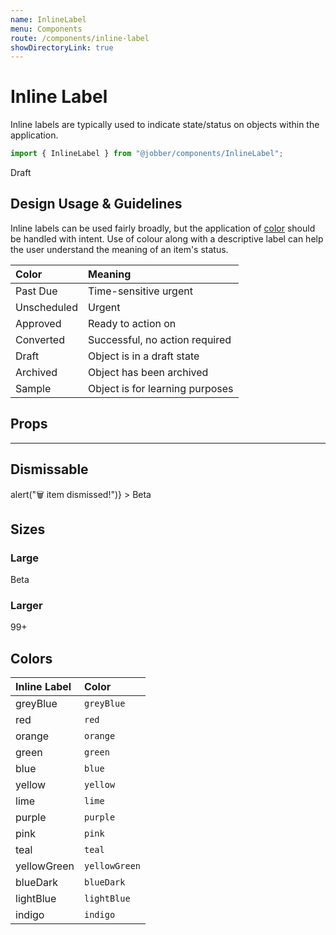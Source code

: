 ```yaml
---
name: InlineLabel
menu: Components
route: /components/inline-label
showDirectoryLink: true
---
```



# Inline Label

<ComponentStatus stage="ready" responsive="yes" accessible="yes" />

Inline labels are typically used to indicate state/status on objects within the
application.

```ts
import { InlineLabel } from "@jobber/components/InlineLabel";
```

<Playground>
  <InlineLabel>Draft</InlineLabel>
</Playground>

## Design Usage & Guidelines

Inline labels can be used fairly broadly, but the application of
[color](#colors) should be handled with intent. Use of colour along with a
descriptive label can help the user understand the meaning of an item's status.

| Color                                                 | Meaning                         |
| :---------------------------------------------------- | :------------------------------ |
| <InlineLabel color="red">Past Due</InlineLabel>       | Time-sensitive urgent           |
| <InlineLabel color="orange">Unscheduled</InlineLabel> | Urgent                          |
| <InlineLabel color="green">Approved</InlineLabel>     | Ready to action on              |
| <InlineLabel color="teal">Converted</InlineLabel>     | Successful, no action required  |
| <InlineLabel color="grey">Draft</InlineLabel>         | Object is in a draft state      |
| <InlineLabel color="blue">Archived</InlineLabel>      | Object has been archived        |
| <InlineLabel color="lightBlue">Sample</InlineLabel>   | Object is for learning purposes |

## Props

<Props of={InlineLabel} />

---

## Dismissable

<Playground>
  <InlineLabel
    dismissAriaLabel="Remove Label"
    onDismiss={() => alert("🗑 item dismissed!")}
  >
    Beta
  </InlineLabel>
</Playground>

## Sizes

### Large

<Playground>
  <InlineLabel size="large" color="blue">
    Beta
  </InlineLabel>
</Playground>

### Larger

<Playground>
  <InlineLabel size="larger" color="green">
    99+
  </InlineLabel>
</Playground>

## Colors

| Inline Label                                               | Color         |
| :--------------------------------------------------------- | :------------ |
| <InlineLabel color="greyBlue">greyBlue</InlineLabel>       | `greyBlue`    |
| <InlineLabel color="red">red</InlineLabel>                 | `red`         |
| <InlineLabel color="orange">orange</InlineLabel>           | `orange`      |
| <InlineLabel color="green">green</InlineLabel>             | `green`       |
| <InlineLabel color="blue">blue</InlineLabel>               | `blue`        |
| <InlineLabel color="yellow">yellow</InlineLabel>           | `yellow`      |
| <InlineLabel color="lime">lime</InlineLabel>               | `lime`        |
| <InlineLabel color="purple">purple</InlineLabel>           | `purple`      |
| <InlineLabel color="pink">pink</InlineLabel>               | `pink`        |
| <InlineLabel color="teal">teal</InlineLabel>               | `teal`        |
| <InlineLabel color="yellowGreen">yellowGreen</InlineLabel> | `yellowGreen` |
| <InlineLabel color="blueDark">blueDark</InlineLabel>       | `blueDark`    |
| <InlineLabel color="lightBlue">lightBlue</InlineLabel>     | `lightBlue`   |
| <InlineLabel color="indigo">indigo</InlineLabel>           | `indigo`      |
